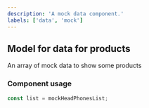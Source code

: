 ```yaml
---
description: 'A mock data component.'
labels: ['data', 'mock']
---
```



## Model for data for products

An array of mock data to show some products

### Component usage

```js
const list = mockHeadPhonesList;
```
